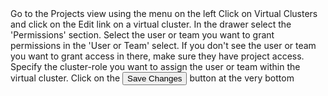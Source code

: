 
<Flow id="vcluster-share-ui">
  <Step>
    Go to the <NavStep>Projects</NavStep> view using the menu on the left
  </Step>
  <Step>
    Click on Virtual Clusters and click on the Edit link on a virtual cluster.
  </Step>
  <Step>
    In the drawer select the 'Permissions' section.
  </Step>
  <Step>
    Select the user or team you want to grant permissions in the 'User or Team' select. If you don't see the user or team you want to grant access in there, make sure they have project access.
  </Step>
  <Step>
    Specify the cluster-role you want to assign the user or team within the virtual cluster.
  </Step>
  <Step>
    Click on the <Button>Save Changes</Button> button at the very bottom
  </Step>
</Flow>
